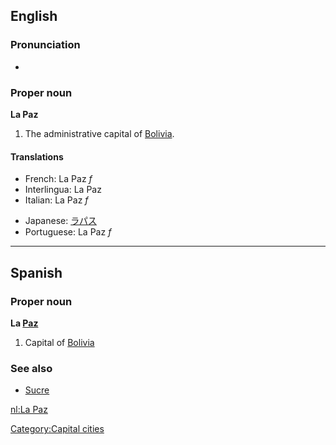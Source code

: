{{wikipedia}}
==English==

===Pronunciation===
*{{IPA|/lɑːˈpæz/}}

===Proper noun===
'''La Paz'''
# The administrative capital of [[Bolivia]].

====Translations====
{{top}}
*French: La Paz ''f''
*Interlingua: La Paz
*Italian: La Paz ''f''
{{mid}}
*Japanese: [[ラパス]]
*Portuguese: La Paz ''f''
{{bottom}}

----
==Spanish==

===Proper noun===
'''La [[paz|Paz]]'''
# Capital of [[Bolivia]]

===See also===
*[[Sucre]]

[[Category:Capital cities]]

[[nl:La Paz]]